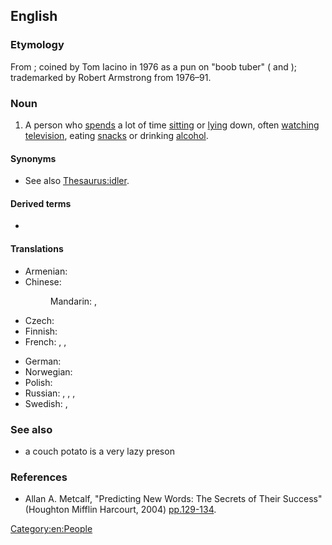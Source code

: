 {{also|couch-potato}}
==English==
{{was wotd|2010|March|23}}
{{wikipedia}}

===Etymology===
From {{compound|lang=en|couch|potato}}; coined by Tom Iacino in 1976 as a pun on "boob tuber" ({{m|en|boob tube||television}} and {{m|en|tuber||potato}}); trademarked by Robert Armstrong from 1976–91.

===Noun===
{{en-noun|couch potatoes}}

# A person who [[spend]]s a lot of time [[sitting]] or [[lying]] down, often [[watching]] [[television]], eating [[snack]]s or drinking [[alcohol]].

====Synonyms====
* See also [[Thesaurus:idler]].

====Derived terms====
* {{l|en|desk potato}}

====Translations====
{{trans-top|person}}
* Armenian: {{t|hy|մեշոկ}}
* Chinese:
*: Mandarin: {{t|cmn|電視迷|sc=Hani}}, {{t|cmn|电视迷|tr=diànshìmí|sc=Hani}}
* Czech: {{t+|cs|pecivál|m}}
* Finnish: {{t+|fi|sohvaperuna}}
* French: {{t+|fr|avachi}}, {{t+|fr|légume}}, {{t+|fr|pantouflard}}
{{trans-mid}}
* German: {{t|de|Nichtstuer|m}}
* Norwegian: {{t|no|sofagris|m}}
* Polish: {{t|pl|kanapowy leń|m-pr}}
* Russian: {{t+|ru|лежебо́ка|m|f}}, {{t+|ru|си́день|m}}, {{t+|ru|лентя́й|m}}, {{t+|ru|безде́льник|m}}
* Swedish: {{t+|sv|soffliggare|c}}, {{t+|sv|soffpotatis|c}}
{{trans-bottom}}

===See also===
* {{l|en|lazy}} a couch potato is a very lazy preson

===References===
* Allan A. Metcalf, "Predicting New Words: The Secrets of Their Success" (Houghton Mifflin Harcourt, 2004) {{ISBN|061813008X}} [http://books.google.com/books?id=ACsetPyuv8YC&pg=PA129 pp.129-134].

[[Category:en:People]]
